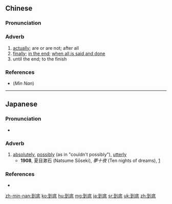 ==Chinese==
{{zh-forms}}

===Pronunciation===
{{zh-pron
|m=dàodǐ
|c=dou3 dai2
|h=pfs=to-tái
|mn=tàu-té/tàu-tóe/tàu-tí/kàu-té/kàu-tóe
|ma=Zh-dàodi.ogg
|cat=adv
}}

===Adverb===
{{zh-adv}}

# [[actually]]; are or are not; after all
# [[finally]]; [[in the end]]; [[when all is said and done]]
# until the end; to the finish

===References===
*(''Min Nan'') {{thcwd|3656}}

----

==Japanese==
{{ja-kanjitab|とう|てい|yomi=on}}

===Pronunciation===
* {{ja-pron|とうてい|y=o|acc=0|acc_ref=NHK}}

===Adverb===
{{ja-pos|とうてい|adverb}}

# [[absolutely]], {{qualifier|with negative verb}} [[possibly]] (as in "couldn't possibly"), [[utterly]]
#* '''1908''', 夏目漱石 (Natsume Sōseki), ''夢十夜'' (Ten nights of dreams), [http://www.aozora.gr.jp/cards/000148/card799.html]
#*: {{ja-usex|'''とうてい'''死にそうには見えない。|'''とうてい''' しにそう に は みえない。|It didn't appear possible that [she] was about to die.}}

===References===
<references/>
* {{R:Shogakukan}}

[[zh-min-nan:到底]]
[[ko:到底]]
[[hu:到底]]
[[mg:到底]]
[[ja:到底]]
[[sr:到底]]
[[uk:到底]]
[[zh:到底]]